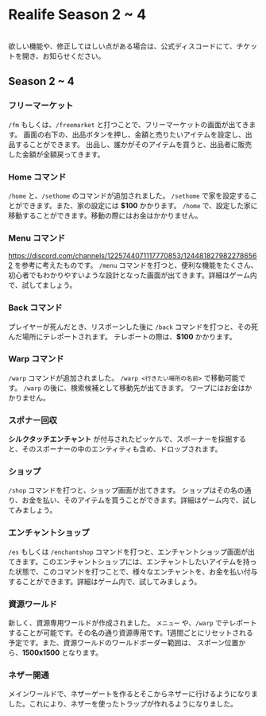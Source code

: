 
# Realife Season 2 ~ 4
<br/>
<CustomCallout type="note">欲しい機能や、修正してほしい点がある場合は、公式ディスコードにて、チケットを開き、お知らせください。</CustomCallout>

## Season 2 ~ 4

### フリーマーケット
``/fm`` もしくは、``/freemarket`` と打つことで、フリーマーケットの画面が出てきます。
画面の右下の、出品ボタンを押し、金額と売りたいアイテムを設定し、出品することができます。
出品し、誰かがそのアイテムを買うと、出品者に販売した金額が全額戻ってきます。

### Home コマンド
``/home`` と、``/sethome`` のコマンドが追加されました。
``/sethome`` で家を設定することができます。また、家の設定には **$100** かかります。
``/home`` で、設定した家に移動することができます。移動の際にはお金はかかりません。

### Menu コマンド
https://discord.com/channels/1225744071117770853/1244818279822786562 を参考に考えたものです。
``/menu`` コマンドを打つと、便利な機能をたくさん、初心者でもわかりやすいような設計となった画面が出てきます。詳細はゲーム内で、試してましょう。

### Back コマンド
プレイヤーが死んだとき、リスポーンした後に  ``/back`` コマンドを打つと、その死んだ場所にテレポートされます。
テレポートの際は、**$100** かかります。

### Warp コマンド
``/warp`` コマンドが追加されました。
``/warp <行きたい場所の名前>`` で移動可能です。
``/warp`` の後に、検索候補として移動先が出てきます。
ワープにはお金はかかりません。

### スポナー回収
**シルクタッチエンチャント** が付与されたピッケルで、スポーナーを採掘すると、そのスポーナーの中のエンティティも含め、ドロップされます。

### ショップ
``/shop`` コマンドを打つと、ショップ画面が出てきます。
ショップはその名の通り、お金を払い、そのアイテムを買うことができます。詳細はゲーム内で、試してみましょう。

### エンチャントショップ
``/es`` もしくは ``/enchantshop`` コマンドを打つと、エンチャントショップ画面が出てきます。このエンチャントショップには、エンチャントしたいアイテムを持った状態で、このコマンドを打つことで、様々なエンチャントを、お金を払い付与することができます。詳細はゲーム内で、試してみましょう。

### 資源ワールド
新しく、資源専用ワールドが作成されました。
``メニュー`` や、``/warp`` でテレポートすることが可能です。その名の通り資源専用です。1週間ごとにリセットされる予定です。また、資源ワールドのワールドボーダー範囲は、
スポーン位置から、**1500x1500** となります。

### ネザー開通
メインワールドで、ネザーゲートを作るとそこからネザーに行けるようになりました。これにより、ネザーを使ったトラップが作れるようになりました。